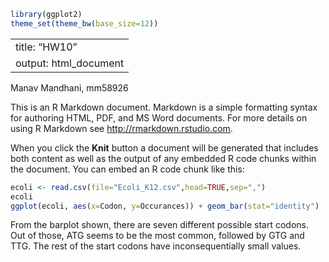 ```r
library(ggplot2)
theme_set(theme_bw(base_size=12))
```

---
title: "HW10"
output: html_document
---

Manav Mandhani, mm58926

This is an R Markdown document. Markdown is a simple formatting syntax for authoring HTML, PDF, and MS Word documents. For more details on using R Markdown see <http://rmarkdown.rstudio.com>.

When you click the **Knit** button a document will be generated that includes both content as well as the output of any embedded R code chunks within the document. You can embed an R code chunk like this:

```r
ecoli <- read.csv(file="Ecoli_K12.csv",head=TRUE,sep=",")
ecoli
ggplot(ecoli, aes(x=Codon, y=Occurances)) + geom_bar(stat="identity")
```

From the barplot shown, there are seven different possible start codons. Out of those, ATG seems to be the most common, followed by GTG and TTG. The rest of the start codons have inconsequentially small values. 